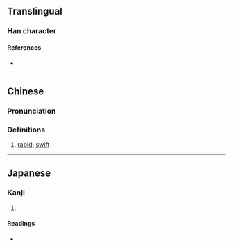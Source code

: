 {{character info}}
==Translingual==

===Han character===
{{Han char|rn=86|rad=火|as=07|sn=11|four=|canj=NEF|ids=⿱⿻了叹灬}}

====References====
* {{Han ref|kx=0673.111|dkj=19092|hdz=32208.010|uh=710F|ud=28943}}

----

==Chinese==
{{zh-forms}}

===Pronunciation===
{{zh-pron
|m=jí
|c=gik1
|mc=
|oc=
|ma=
|cat=a
}}

===Definitions===
{{zh-hanzi}}

# [[rapid]]; [[swift]]

----

==Japanese==

===Kanji===
{{ja-kanji|grade=|rs=火07}}

# {{rfdef|ja|sort=火07}}

====Readings====
* {{ja-readings|on=[[きょく]] (kyoku), [[け]] (ke)|kun=[[すみやか]] (sumiyaka)}}